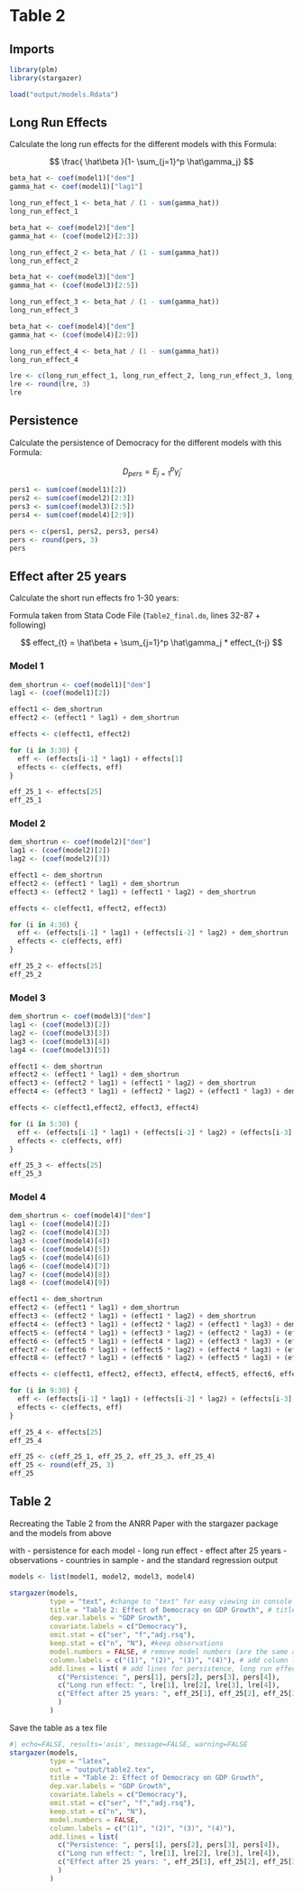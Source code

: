 # Table 2

## Imports

```r
library(plm)
library(stargazer)
```


```r
load("output/models.Rdata")
```

## Long Run Effects

Calculate the long run effects for the different models with this Formula:

$$
\frac{ \hat\beta }{1- \sum_{j=1}^p \hat\gamma_j}
$$


```r
beta_hat <- coef(model1)["dem"]
gamma_hat <- coef(model1)["lag1"]

long_run_effect_1 <- beta_hat / (1 - sum(gamma_hat))
long_run_effect_1
```

```r
beta_hat <- coef(model2)["dem"]
gamma_hat <- (coef(model2)[2:3])

long_run_effect_2 <- beta_hat / (1 - sum(gamma_hat))
long_run_effect_2
```


```r
beta_hat <- coef(model3)["dem"]
gamma_hat <- (coef(model3)[2:5])

long_run_effect_3 <- beta_hat / (1 - sum(gamma_hat))
long_run_effect_3
```

```r
beta_hat <- coef(model4)["dem"]
gamma_hat <- (coef(model4)[2:9])

long_run_effect_4 <- beta_hat / (1 - sum(gamma_hat))
long_run_effect_4
```

```r
lre <- c(long_run_effect_1, long_run_effect_2, long_run_effect_3, long_run_effect_4)
lre <- round(lre, 3)
lre
```

## Persistence

Calculate the persistence of Democracy for the different models with this Formula:

$$
D_{pers} = E_{j=1}^p \hat\gamma_j
$$

```r
pers1 <- sum(coef(model1)[2])
pers2 <- sum(coef(model2)[2:3])
pers3 <- sum(coef(model3)[2:5])
pers4 <- sum(coef(model4)[2:9])

pers <- c(pers1, pers2, pers3, pers4)
pers <- round(pers, 3)
pers
```

## Effect after 25 years

Calculate the short run effects fro 1-30 years:

Formula taken from Stata Code File (`Table2_final.do`, lines 32-87 + following)

$$
effect_{t} = \hat\beta + \sum_{j=1}^p \hat\gamma_j * effect_{t-j}
$$


### Model 1

```r
dem_shortrun <- coef(model1)["dem"]
lag1 <- (coef(model1)[2])
```

```r
effect1 <- dem_shortrun
effect2 <- (effect1 * lag1) + dem_shortrun

effects <- c(effect1, effect2)
```

```r
for (i in 3:30) {
  eff <- (effects[i-1] * lag1) + effects[1]
  effects <- c(effects, eff)
}
```

```r
eff_25_1 <- effects[25]
eff_25_1
```


### Model 2

```r
dem_shortrun <- coef(model2)["dem"]
lag1 <- (coef(model2)[2])
lag2 <- (coef(model2)[3])
```

```r
effect1 <- dem_shortrun
effect2 <- (effect1 * lag1) + dem_shortrun
effect3 <- (effect2 * lag1) + (effect1 * lag2) + dem_shortrun

effects <- c(effect1, effect2, effect3)
```

```r
for (i in 4:30) {
  eff <- (effects[i-1] * lag1) + (effects[i-2] * lag2) + dem_shortrun
  effects <- c(effects, eff)
}
```

```r
eff_25_2 <- effects[25]
eff_25_2
```

### Model 3

```r
dem_shortrun <- coef(model3)["dem"]
lag1 <- (coef(model3)[2])
lag2 <- (coef(model3)[3])
lag3 <- (coef(model3)[4])
lag4 <- (coef(model3)[5])
```

```r
effect1 <- dem_shortrun
effect2 <- (effect1 * lag1) + dem_shortrun
effect3 <- (effect2 * lag1) + (effect1 * lag2) + dem_shortrun
effect4 <- (effect3 * lag1) + (effect2 * lag2) + (effect1 * lag3) + dem_shortrun

effects <- c(effect1,effect2, effect3, effect4)
```

```r
for (i in 5:30) {
  eff <- (effects[i-1] * lag1) + (effects[i-2] * lag2) + (effects[i-3] * lag3) + (effects[i-4] * lag4) + dem_shortrun
  effects <- c(effects, eff)
}
```

```r
eff_25_3 <- effects[25]
eff_25_3
```

### Model 4

```r
dem_shortrun <- coef(model4)["dem"]
lag1 <- (coef(model4)[2])
lag2 <- (coef(model4)[3])
lag3 <- (coef(model4)[4])
lag4 <- (coef(model4)[5])
lag5 <- (coef(model4)[6])
lag6 <- (coef(model4)[7])
lag7 <- (coef(model4)[8])
lag8 <- (coef(model4)[9])
```

```r
effect1 <- dem_shortrun
effect2 <- (effect1 * lag1) + dem_shortrun
effect3 <- (effect2 * lag1) + (effect1 * lag2) + dem_shortrun
effect4 <- (effect3 * lag1) + (effect2 * lag2) + (effect1 * lag3) + dem_shortrun
effect5 <- (effect4 * lag1) + (effect3 * lag2) + (effect2 * lag3) + (effect1 * lag4) + dem_shortrun
effect6 <- (effect5 * lag1) + (effect4 * lag2) + (effect3 * lag3) + (effect2 * lag4) + (effect1 * lag5) + dem_shortrun
effect7 <- (effect6 * lag1) + (effect5 * lag2) + (effect4 * lag3) + (effect3 * lag4) + (effect2 * lag5) + (effect1 * lag6) + dem_shortrun
effect8 <- (effect7 * lag1) + (effect6 * lag2) + (effect5 * lag3) + (effect4 * lag4) + (effect3 * lag5) + (effect2 * lag6) + (effect1 * lag7) + dem_shortrun

effects <- c(effect1, effect2, effect3, effect4, effect5, effect6, effect7, effect8)
```

```r
for (i in 9:30) {
  eff <- (effects[i-1] * lag1) + (effects[i-2] * lag2) + (effects[i-3] * lag3) + (effects[i-4] * lag4) + (effects[i-5] * lag5) + (effects[i-6] * lag6) + (effects[i-7] * lag7) + (effects[i-8] * lag8) + dem_shortrun
  effects <- c(effects, eff)
}
```

```r
eff_25_4 <- effects[25]
eff_25_4
```

```r
eff_25 <- c(eff_25_1, eff_25_2, eff_25_3, eff_25_4)
eff_25 <- round(eff_25, 3)
eff_25
```


## Table 2

Recreating the Table 2 from the ANRR Paper with the stargazer package and the models from above

with
- persistence for each model
- long run effect
- effect after 25 years
- observations
- countries in sample
- and the standard regression output


```r
models <- list(model1, model2, model3, model4)

stargazer(models, 
          type = "text", #change to "text" for easy viewing in console
          title = "Table 2: Effect of Democracy on GDP Growth", # title
          dep.var.labels = "GDP Growth",  
          covariate.labels = c("Democracy"),
          omit.stat = c("ser", "f","adj.rsq"), 
          keep.stat = c("n", "N"), #keep observations
          model.numbers = FALSE, # remove model numbers (are the same as column labels)
          column.labels = c("(1)", "(2)", "(3)", "(4)"), # add column labels
          add.lines = list( # add lines for persistence, long run effect and effect after 25 years
            c("Persistence: ", pers[1], pers[2], pers[3], pers[4]), 
            c("Long run effect: ", lre[1], lre[2], lre[3], lre[4]),
            c("Effect after 25 years: ", eff_25[1], eff_25[2], eff_25[3], eff_25[4])
            )
          )
```
Save the table as a tex file
```r
#| echo=FALSE, results='asis', message=FALSE, warning=FALSE
stargazer(models, 
          type = "latex", 
          out = "output/table2.tex",
          title = "Table 2: Effect of Democracy on GDP Growth", 
          dep.var.labels = "GDP Growth", 
          covariate.labels = c("Democracy"),
          omit.stat = c("ser", "f","adj.rsq"), 
          keep.stat = c("n", "N"),
          model.numbers = FALSE,
          column.labels = c("(1)", "(2)", "(3)", "(4)"),
          add.lines = list(
            c("Persistence: ", pers[1], pers[2], pers[3], pers[4]),
            c("Long run effect: ", lre[1], lre[2], lre[3], lre[4]),
            c("Effect after 25 years: ", eff_25[1], eff_25[2], eff_25[3], eff_25[4])
            )
          )
```
